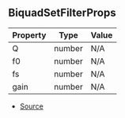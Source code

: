 ## BiquadSetFilterProps

| Property | Type | Value |
| ----------- | ----------- | ----------- |
| Q | number | N/A |
| f0 | number | N/A |
| fs | number | N/A |
| gain | number | N/A |


- [Source](https://github.com/Androz2091/discord-player/blob/cd5cf97/packages/equalizer/src/biquad/Biquad.ts#L3)